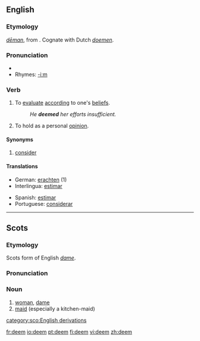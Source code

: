 ==English==
===Etymology===
{{OE.}} ''[[deman|dēman]]'', from {{Ger.}}.  Cognate with Dutch ''[[doemen]]''.

===Pronunciation===
*{{IPA|/di:m/}}
*Rhymes: [[Rhymes:English:-iːm|-iːm]]

===Verb===
{{en-verb}}

# To [[evaluate]] [[according]] to one's [[belief]]s.
#:''He '''deemed''' her efforts insufficient.''
# To hold as a personal [[opinion]].

====Synonyms====
# [[consider]]

====Translations====
{{trans-top|deem}}
*German: [[erachten]] (1)
*Interlingua: [[estimar]]
{{trans-mid}}
*Spanish: [[estimar]]
*Portuguese: [[considerar]]
{{trans-bottom}}

----

==Scots==
===Etymology===
Scots form of English ''[[dame]]''.

===Pronunciation===
{{IPA|/dim/}}

===Noun===
{{sco-noun}}

# [[woman]], [[dame]]
# [[maid]] (especially a kitchen-maid)

[[category:sco:English derivations]]

[[fr:deem]]
[[io:deem]]
[[pt:deem]]
[[fi:deem]]
[[vi:deem]]
[[zh:deem]]